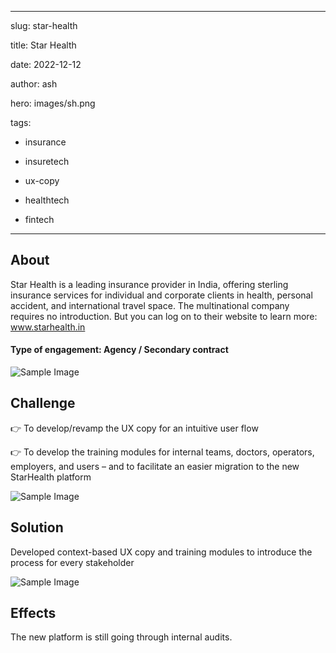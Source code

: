 
---

slug: star-health

title: Star Health

date: 2022-12-12

author: ash

hero: images/sh.png

tags:

- insurance

- insuretech

- ux-copy

- healthtech

- fintech

---

  

## About

  

Star Health is a leading insurance provider in India, offering sterling insurance services for individual and corporate clients in health, personal accident, and international travel space. The multinational company requires no introduction. But you can log on to their website to learn more: www.starhealth.in

  
  

#### Type of engagement: Agency / Secondary contract

  

![Sample Image](/images/600x300.png)

  

## Challenge

  

👉 To develop/revamp the UX copy for an intuitive user flow

  

👉 To develop the training modules for internal teams, doctors, operators, employers, and users – and to facilitate an easier migration to the new StarHealth platform

  
  

![Sample Image](/images/600x300.png)

## Solution

  

Developed context-based UX copy and training modules to introduce the process for every stakeholder

  
  

![Sample Image](/images/600x300.png)

  

## Effects

  

The new platform is still going through internal audits.